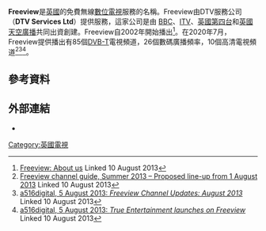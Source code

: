 {{NoteTA
|1=zh-tw:數位;zh-hk:數碼;zh-cn:数字;
|2=zh-tw:高畫質;zh-hk:高清;zh-cn:高清;}}

'''Freeview'''是[[英國|英國]]的免費無線[[數位電視|數位電視]]服務的名稱。Freeview由DTV服務公司（'''DTV Services Ltd'''）提供服務，這家公司是由 [[BBC|BBC]]、[[獨立電視公司|ITV]]、[[英國第四台|英國第四台]]和[[英國天空廣播|英國天空廣播]]共同出資創建。Freeview自2002年開始播出<ref>[http://www.freeview.co.uk/about-us Freeview: About us] {{Wayback|url=http://www.freeview.co.uk/about-us |date=20140715145217 }} Linked 10 August 2013</ref>。在2020年7月，Freeview提供播出有85個[[DVB-T|DVB-T]]電視頻道，26個數碼廣播頻率，10個高清電視頻道<ref>[http://www.freeview.co.uk/wp-content/uploads/2013/08/Freeview-Channel-Guide_010813.pdf Freeview channel guide, Summer 2013 – Proposed line-up from 1 August 2013] {{webarchive|url=https://web.archive.org/web/20131018035532/http://www.freeview.co.uk/wp-content/uploads/2013/08/Freeview-Channel-Guide_010813.pdf |date=18 October 2013 }} Linked 10 August 2013</ref><ref>[http://www.a516digital.com/2013/08/freeview-channel-update-01082013.html a516digital, 5 August 2013: ''Freeview Channel Updates: August 2013''] {{Webarchive|url=https://web.archive.org/web/20141006112012/http://www.a516digital.com/2013/08/freeview-channel-update-01082013.html |date=6 October 2014 }} Linked 10 August 2013</ref><ref>[http://www.a516digital.com/2013/08/true-entertainment-launches-on-freeview.html a516digital, 5 August 2013: ''True Entertainment launches on Freeview''] {{Webarchive|url=https://web.archive.org/web/20140705012503/http://www.a516digital.com/2013/08/true-entertainment-launches-on-freeview.html |date=5 July 2014 }} Linked 10 August 2013</ref>。

==參考資料==
{{Reflist|30em}}

==外部連結==
* {{official website|http://freeview.co.uk}}

[[Category:英國電視|Category:英國電視]]